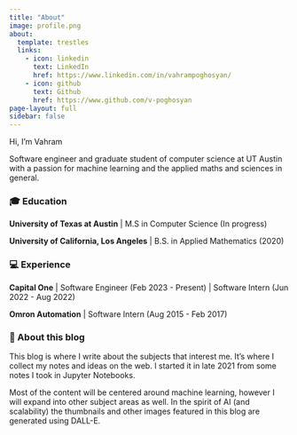 ```yaml
---
title: "About"
image: profile.png
about:
  template: trestles
  links:
    - icon: linkedin
      text: LinkedIn
      href: https://www.linkedin.com/in/vahrampoghosyan/
    - icon: github
      text: Github
      href: https://www.github.com/v-poghosyan
page-layout: full
sidebar: false
---
```


Hi, I'm Vahram 

Software engineer and graduate student of computer science at UT Austin with a passion for machine learning and the applied maths and sciences in general.

### 🎓 Education

**University of Texas at Austin** | M.S in Computer Science (In progress)

**University of California, Los Angeles** | B.S. in Applied Mathematics (2020)

### 💻 Experience

**Capital One** | Software Engineer  (Feb 2023 - Present) | Software Intern (Jun 2022 - Aug 2022)

**Omron Automation** | Software Intern (Aug 2015 - Feb 2017)

### 📙 About this blog

This blog is where I write about the subjects that interest me. It's where I collect my notes and ideas on the web. I started it in late 2021 from some notes I took in Jupyter Notebooks. 

Most of the content will be centered around machine learning, however I will expand into other subject areas as well. In the spirit of AI (and scalability) the thumbnails and other images featured in this blog are generated using DALL-E.